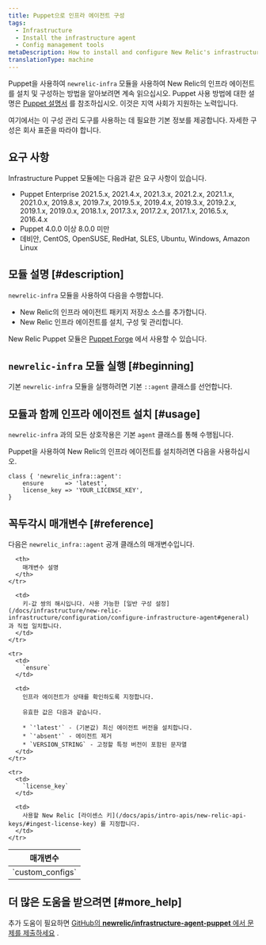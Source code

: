 ```yaml
---
title: Puppet으로 인프라 에이전트 구성
tags:
  - Infrastructure
  - Install the infrastructure agent
  - Config management tools
metaDescription: How to install and configure New Relic's infrastructure agent using Puppet config management.
translationType: machine
---
```


Puppet을 사용하여 `newrelic-infra` 모듈을 사용하여 New Relic의 인프라 에이전트를 설치 및 구성하는 방법을 알아보려면 계속 읽으십시오. Puppet 사용 방법에 대한 설명은 [Puppet 설명서](https://docs.puppet.com) 를 참조하십시오. 이것은 지역 사회가 지원하는 노력입니다.

여기에서는 이 구성 관리 도구를 사용하는 데 필요한 기본 정보를 제공합니다. 자세한 구성은 회사 표준을 따라야 합니다.

## 요구 사항

Infrastructure Puppet 모듈에는 다음과 같은 요구 사항이 있습니다.

* Puppet Enterprise 2021.5.x, 2021.4.x, 2021.3.x, 2021.2.x, 2021.1.x, 2021.0.x, 2019.8.x, 2019.7.x, 2019.5.x, 2019.4.x, 2019.3.x, 2019.2.x, 2019.1.x, 2019.0.x, 2018.1.x, 2017.3.x, 2017.2.x, 2017.1.x, 2016.5.x, 2016.4.x
* Puppet 4.0.0 이상 8.0.0 미만
* 데비안, CentOS, OpenSUSE, RedHat, SLES, Ubuntu, Windows, Amazon Linux

## 모듈 설명 [#description]

`newrelic-infra` 모듈을 사용하여 다음을 수행합니다.

* New Relic의 인프라 에이전트 패키지 저장소 소스를 추가합니다.
* New Relic 인프라 에이전트를 설치, 구성 및 관리합니다.

New Relic Puppet 모듈은 [Puppet Forge](https://forge.puppet.com/newrelic/newrelic_infra) 에서 사용할 수 있습니다.

## `newrelic-infra` 모듈 실행 [#beginning]

기본 `newrelic-infra` 모듈을 실행하려면 기본 `::agent` 클래스를 선언합니다.

## 모듈과 함께 인프라 에이전트 설치 [#usage]

`newrelic-infra` 과의 모든 상호작용은 기본 `agent` 클래스를 통해 수행됩니다.

Puppet을 사용하여 New Relic의 인프라 에이전트를 설치하려면 다음을 사용하십시오.

```
class { 'newrelic_infra::agent':
    ensure      => 'latest',
    license_key => 'YOUR_LICENSE_KEY',
}
```

## 꼭두각시 매개변수 [#reference]

다음은 `newrelic_infra::agent` 공개 클래스의 매개변수입니다.

<table>
  <thead>
    <tr>
      <th style={{ width: "200px" }}>
        매개변수
      </th>

      <th>
        매개변수 설명
      </th>
    </tr>
  </thead>

  <tbody>
    <tr>
      <td>
        `custom_configs`
      </td>

      <td>
        키-값 쌍의 해시입니다. 사용 가능한 [일반 구성 설정](/docs/infrastructure/new-relic-infrastructure/configuration/configure-infrastructure-agent#general) 과 직접 일치합니다.
      </td>
    </tr>

    <tr>
      <td>
        `ensure`
      </td>

      <td>
        인프라 에이전트가 상태를 확인하도록 지정합니다.

        유효한 값은 다음과 같습니다.

        * `'latest'` - (기본값) 최신 에이전트 버전을 설치합니다.
        * `'absent'` - 에이전트 제거
        * `VERSION_STRING` - 고정할 특정 버전이 포함된 문자열
      </td>
    </tr>

    <tr>
      <td>
        `license_key`
      </td>

      <td>
        사용할 New Relic [라이센스 키](/docs/apis/intro-apis/new-relic-api-keys/#ingest-license-key) 를 지정합니다.
      </td>
    </tr>
  </tbody>
</table>

## 더 많은 도움을 받으려면 [#more_help]

추가 도움이 필요하면 [GitHub의 **newrelic/infrastructure-agent-puppet** 에서 문제를 제출하세요](https://github.com/newrelic/infrastructure-agent-puppet/issues) .
